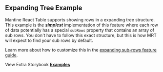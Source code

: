
<Head>
  <title>{'Expanding Tree Example - Mantine React Table V2 Docs'}</title>
  <meta
    name="description"
    content="A Mantine React Table example demonstrating expandable sub-rows in a tree structure"
  />
  <meta
    property="og:title"
    content="Aggregation and Grouping Mantine React Table Example"
  />
  <meta
    property="og:description"
    content="A Mantine React Table example demonstrating expandable sub-rows in a tree structure"
  />
</Head>

## Expanding Tree Example

Mantine React Table supports showing rows in a expanding tree structure. This example is the ***simplest*** implementation of this feature where each row of data potentially has a special `subRows` property that contains an array of sub rows. You don't have to follow this exact structure, but this is how MRT will expect to find your sub rows by default.

Learn more about how to customize this in the [expanding sub-rows feature guide](/docs/guides/expanding-sub-rows).

<Examples isPage />

View Extra Storybook **[Examples](https://www.mantine-react-table.dev/?path=/story/features-aggregation-examples)**
